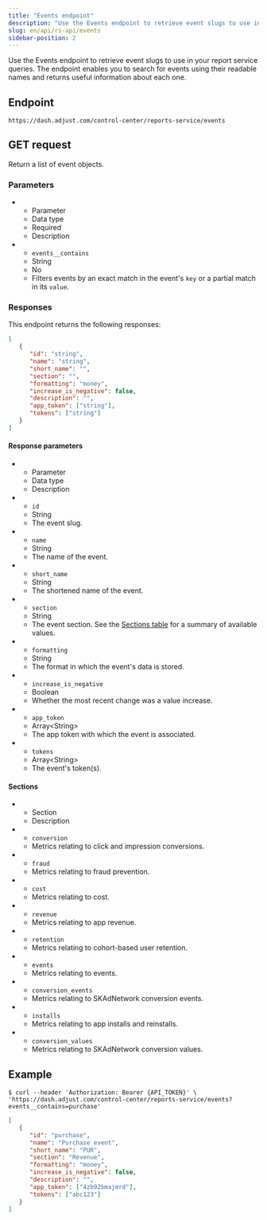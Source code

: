 ```yaml
---
title: "Events endpoint"
description: "Use the Events endpoint to retrieve event slugs to use in your report service queries."
slug: en/api/rs-api/events
sidebar-position: 2
---
```



Use the Events endpoint to retrieve event slugs to use in your report service queries. The endpoint enables you to search for events using their readable names and returns useful information about each one.

## Endpoint

```
https://dash.adjust.com/control-center/reports-service/events
```

## GET request

Return a list of event objects.

### Parameters

<ListTable>

-  -  Parameter
   -  Data type
   -  Required
   -  Description
-  -  `events__contains`
   -  String
   -  No
   -  Filters events by an exact match in the event's `key` or a partial match in its `value`.

</ListTable>

### Responses

This endpoint returns the following responses:

<Responses />

```json
[
   {
      "id": "string",
      "name": "string",
      "short_name": "",
      "section": "",
      "formatting": "money",
      "increase_is_negative": false,
      "description": "",
      "app_token": ["string"],
      "tokens": ["string"]
   }
]
```

#### Response parameters

<ListTable>

-  -  Parameter
   -  Data type
   -  Description
-  -  `id`
   -  String
   -  The event slug.
-  -  `name`
   -  String
   -  The name of the event.
-  -  `short_name`
   -  String
   -  The shortened name of the event.
-  -  `section`
   -  String
   -  The event section. See the [Sections table](#rs-events-sections) for a summary of available values.
-  -  `formatting`
   -  String
   -  The format in which the event's data is stored.
-  -  `increase_is_negative`
   -  Boolean
   -  Whether the most recent change was a value increase.
-  -  `app_token`
   -  Array\<String\>
   -  The app token with which the event is associated.
-  -  `tokens`
   -  Array\<String\>
   -  The event's token(s).

</ListTable>

#### Sections

<ListTable>

-  -  Section
   -  Description
-  -  `conversion`
   -  Metrics relating to click and impression conversions.
-  -  `fraud`
   -  Metrics relating to fraud prevention.
-  -  `cost`
   -  Metrics relating to cost.
-  -  `revenue`
   -  Metrics relating to app revenue.
-  -  `retention`
   -  Metrics relating to cohort-based user retention.
-  -  `events`
   -  Metrics relating to events.
-  -  `conversion_events`
   -  Metrics relating to SKAdNetwork conversion events.
-  -  `installs`
   -  Metrics relating to app installs and reinstalls.
-  -  `conversion_values`
   -  Metrics relating to SKAdNetwork conversion values.

</ListTable>

## Example

```console
$ curl --header 'Authorization: Bearer {API_TOKEN}' \
'https://dash.adjust.com/control-center/reports-service/events?events__contains=purchase'
```

```json
[
   {
      "id": "purchase",
      "name": "Purchase event",
      "short_name": "PUR",
      "section": "Revenue",
      "formatting": "money",
      "increase_is_negative": false,
      "description": "",
      "app_token": ["4zb92bmajmrd"],
      "tokens": ["abc123"]
   }
]
```
